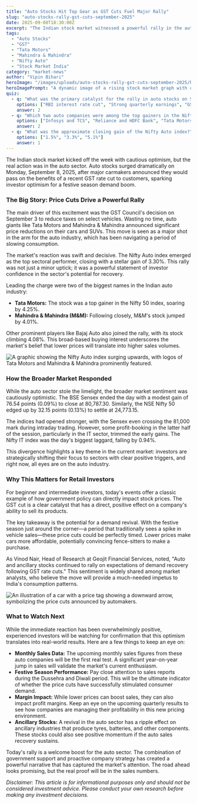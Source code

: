 ```yaml
---
title: "Auto Stocks Hit Top Gear as GST Cuts Fuel Major Rally"
slug: "auto-stocks-rally-gst-cuts-september-2025"
date: 2025-09-08T18:30:00Z
excerpt: "The Indian stock market witnessed a powerful rally in the auto sector on September 8, 2025, as leading manufacturers like Tata Motors and Mahindra & Mahindra announced significant price cuts following a reduction in GST rates. This move has ignited hopes for a demand revival ahead of the festive season."
tags:
  - "Auto Stocks"
  - "GST"
  - "Tata Motors"
  - "Mahindra & Mahindra"
  - "Nifty Auto"
  - "Stock Market India"
category: "market-news"
author: "Vipin Bihari"
heroImage: "/images/uploads/auto-stocks-rally-gst-cuts-september-2025/hero-image.jpg"
heroImagePrompt: "A dynamic image of a rising stock market graph with car silhouettes speeding along the upward trend line, symbolizing a rally in the auto sector, set against the backdrop of the Indian flag."
quiz:
  - q: "What was the primary catalyst for the rally in auto stocks on September 8, 2025?"
    options: ["RBI interest rate cut", "Strong quarterly earnings", "GST rate reduction on select vehicles"]
    answer: 2
  - q: "Which two auto companies were among the top gainers in the Nifty 50 index on this day?"
    options: ["Infosys and TCS", "Reliance and HDFC Bank", "Tata Motors and Mahindra & Mahindra"]
    answer: 2
  - q: "What was the approximate closing gain of the Nifty Auto index?"
    options: ["1.5%", "3.3%", "5.1%"]
    answer: 1
---
```


The Indian stock market kicked off the week with cautious optimism, but the real action was in the auto sector. Auto stocks surged dramatically on Monday, September 8, 2025, after major carmakers announced they would pass on the benefits of a recent GST rate cut to customers, sparking investor optimism for a festive season demand boom.

### The Big Story: Price Cuts Drive a Powerful Rally

The main driver of this excitement was the GST Council's decision on September 3 to reduce taxes on select vehicles. Wasting no time, auto giants like Tata Motors and Mahindra & Mahindra announced significant price reductions on their cars and SUVs. This move is seen as a major shot in the arm for the auto industry, which has been navigating a period of slowing consumption.

The market's reaction was swift and decisive. The Nifty Auto index emerged as the top sectoral performer, closing with a stellar gain of 3.30%. This rally was not just a minor uptick; it was a powerful statement of investor confidence in the sector's potential for recovery.

Leading the charge were two of the biggest names in the Indian auto industry:
*   **Tata Motors:** The stock was a top gainer in the Nifty 50 index, soaring by 4.25%.
*   **Mahindra & Mahindra (M&M):** Following closely, M&M's stock jumped by 4.01%.

Other prominent players like Bajaj Auto also joined the rally, with its stock climbing 4.08%. This broad-based buying interest underscores the market's belief that lower prices will translate into higher sales volumes.

![A graphic showing the Nifty Auto index surging upwards, with logos of Tata Motors and Mahindra & Mahindra prominently featured.](/images/uploads/auto-stocks-rally-gst-cuts-september-2025/nifty-auto-surge.png)

### How the Broader Market Responded

While the auto sector stole the limelight, the broader market sentiment was cautiously optimistic. The BSE Sensex ended the day with a modest gain of 76.54 points (0.09%) to close at 80,787.30. Similarly, the NSE Nifty 50 edged up by 32.15 points (0.13%) to settle at 24,773.15.

The indices had opened stronger, with the Sensex even crossing the 81,000 mark during intraday trading. However, some profit-booking in the latter half of the session, particularly in the IT sector, trimmed the early gains. The Nifty IT index was the day's biggest laggard, falling by 0.94%.

This divergence highlights a key theme in the current market: investors are strategically shifting their focus to sectors with clear positive triggers, and right now, all eyes are on the auto industry.

### Why This Matters for Retail Investors

For beginner and intermediate investors, today's events offer a classic example of how government policy can directly impact stock prices. The GST cut is a clear catalyst that has a direct, positive effect on a company's ability to sell its products.

The key takeaway is the potential for a demand revival. With the festive season just around the corner—a period that traditionally sees a spike in vehicle sales—these price cuts could be perfectly timed. Lower prices make cars more affordable, potentially convincing fence-sitters to make a purchase.

As Vinod Nair, Head of Research at Geojit Financial Services, noted, "Auto and ancillary stocks continued to rally on expectations of demand recovery following GST rate cuts." This sentiment is widely shared among market analysts, who believe the move will provide a much-needed impetus to India's consumption patterns.

![An illustration of a car with a price tag showing a downward arrow, symbolizing the price cuts announced by automakers.](/images/uploads/auto-stocks-rally-gst-cuts-september-2025/car-price-cut.png)

### What to Watch Next

While the immediate reaction has been overwhelmingly positive, experienced investors will be watching for confirmation that this optimism translates into real-world results. Here are a few things to keep an eye on:

*   **Monthly Sales Data:** The upcoming monthly sales figures from these auto companies will be the first real test. A significant year-on-year jump in sales will validate the market's current enthusiasm.
*   **Festive Season Performance:** Pay close attention to sales reports during the Dussehra and Diwali period. This will be the ultimate indicator of whether the price cuts have successfully stimulated consumer demand.
*   **Margin Impact:** While lower prices can boost sales, they can also impact profit margins. Keep an eye on the upcoming quarterly results to see how companies are managing their profitability in this new pricing environment.
*   **Ancillary Stocks:** A revival in the auto sector has a ripple effect on ancillary industries that produce tyres, batteries, and other components. These stocks could also see positive momentum if the auto sales recovery sustains.

Today's rally is a welcome boost for the auto sector. The combination of government support and proactive company strategy has created a powerful narrative that has captured the market's attention. The road ahead looks promising, but the real proof will be in the sales numbers.

*Disclaimer: This article is for informational purposes only and should not be considered investment advice. Please conduct your own research before making any investment decisions.*